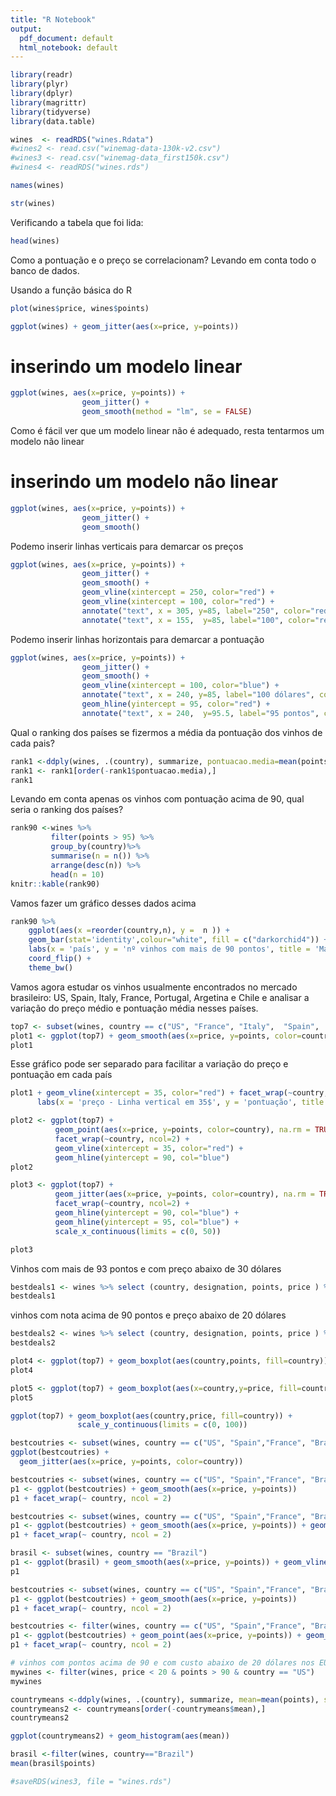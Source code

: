 ```yaml
---
title: "R Notebook"
output:
  pdf_document: default
  html_notebook: default
---
```



```r
library(readr)
library(plyr)
library(dplyr)
library(magrittr)
library(tidyverse)
library(data.table)
```


```r
wines  <- readRDS("wines.Rdata")
#wines2 <- read.csv("winemag-data-130k-v2.csv")
#wines3 <- read.csv("winemag-data_first150k.csv")
#wines4 <- readRDS("wines.rds")
```


```r
names(wines)
```

```r
str(wines)
```


Verificando a tabela que foi lida:
```r
head(wines)
```


Como a pontuação e o preço se correlacionam? Levando em conta todo o banco de dados.

Usando a função básica do R
```r
plot(wines$price, wines$points)
```

```r
ggplot(wines) + geom_jitter(aes(x=price, y=points))
```


# inserindo um modelo linear
```r
ggplot(wines, aes(x=price, y=points)) + 
                geom_jitter() +
                geom_smooth(method = "lm", se = FALSE) 
```

Como é fácil ver que um modelo linear não é adequado, resta tentarmos um modelo não linear


# inserindo um modelo não linear

```r
ggplot(wines, aes(x=price, y=points)) + 
                geom_jitter() +
                geom_smooth() 
```

Podemo inserir linhas verticais para demarcar os preços

```r
ggplot(wines, aes(x=price, y=points)) + 
                geom_jitter() +
                geom_smooth() + 
                geom_vline(xintercept = 250, color="red") + 
                geom_vline(xintercept = 100, color="red") + 
                annotate("text", x = 305, y=85, label="250", color="red" ) + 
                annotate("text", x = 155,  y=85, label="100", color="red" )
```

Podemo inserir linhas horizontais para demarcar a pontuação

```r
ggplot(wines, aes(x=price, y=points)) + 
                geom_jitter() +
                geom_smooth() + 
                geom_vline(xintercept = 100, color="blue") + 
                annotate("text", x = 240, y=85, label="100 dólares", color="blue" ) + 
                geom_hline(yintercept = 95, color="red") + 
                annotate("text", x = 240,  y=95.5, label="95 pontos", color="red" )
```



Qual o ranking dos países se fizermos a média da pontuação dos vinhos de cada pais?
```r
rank1 <-ddply(wines, .(country), summarize, pontuacao.media=mean(points), desvio.padrao=sd(points))
rank1 <- rank1[order(-rank1$pontuacao.media),]
rank1
```


Levando em conta apenas os vinhos com pontuação acima de 90, qual seria o ranking dos países?
```r
rank90 <-wines %>%
         filter(points > 95) %>%
         group_by(country)%>%
         summarise(n = n()) %>%
         arrange(desc(n)) %>%
         head(n = 10)
knitr::kable(rank90)
```

Vamos fazer um gráfico desses dados acima
```r
rank90 %>%    
    ggplot(aes(x =reorder(country,n), y =  n )) +
    geom_bar(stat='identity',colour="white", fill = c("darkorchid4")) +
    labs(x = 'país', y = 'nº vinhos com mais de 90 pontos', title = 'Maiores produtores de bons vinhos') +
    coord_flip() + 
    theme_bw()
```

Vamos agora estudar os vinhos usualmente encontrados no mercado brasileiro: US, Spain, Italy, France, Portugal, Argetina e Chile e analisar a variação do preço médio e pontuação média nesses países.

```r
top7 <- subset(wines, country == c("US", "France", "Italy",  "Spain",  "Portugal", "Argentina", "Chile", "Brasil")) 
plot1 <- ggplot(top7) + geom_smooth(aes(x=price, y=points, color=country), na.rm = TRUE, se = FALSE)
plot1
```

Esse gráfico pode ser separado para facilitar a variação do preço e pontuação em cada país

```r
plot1 + geom_vline(xintercept = 35, color="red") + facet_wrap(~country, ncol=2) +
      labs(x = 'preço - Linha vertical em 35$', y = 'pontuação', title = 'Relação preço e pontuação dos vinhos')

```


```r
plot2 <- ggplot(top7) + 
          geom_point(aes(x=price, y=points, color=country), na.rm = TRUE) + 
          facet_wrap(~country, ncol=2) +
          geom_vline(xintercept = 35, color="red") +
          geom_hline(yintercept = 90, col="blue")
plot2
```

```r
plot3 <- ggplot(top7) + 
          geom_jitter(aes(x=price, y=points, color=country), na.rm = TRUE) +
          facet_wrap(~country, ncol=2) +
          geom_hline(yintercept = 90, col="blue") +
          geom_hline(yintercept = 95, col="blue") +
          scale_x_continuous(limits = c(0, 50))

plot3
```


Vinhos com mais de 93 pontos e com preço abaixo de 30 dólares
```r
bestdeals1 <- wines %>% select (country, designation, points, price ) %>% filter(price<30 & points > 93) 
bestdeals1
```


vinhos com nota acima de 90 pontos e preço abaixo de 20 dólares
```r
bestdeals2 <- wines %>% select (country, designation, points, price ) %>% filter(price<20 & points > 90) 
bestdeals2
```



```r
plot4 <- ggplot(top7) + geom_boxplot(aes(country,points, fill=country))
plot4
```


```r
plot5 <- ggplot(top7) + geom_boxplot(aes(x=country,y=price, fill=country))
plot5
```

```r
ggplot(top7) + geom_boxplot(aes(country,price, fill=country)) + 
               scale_y_continuous(limits = c(0, 100))
```



```r
bestcoutries <- subset(wines, country == c("US", "Spain","France", "Brazil")) 
ggplot(bestcoutries) + 
  geom_jitter(aes(x=price, y=points, color=country))
```


```r
bestcoutries <- subset(wines, country == c("US", "Spain","France", "Brazil", "Chile")) 
p1 <- ggplot(bestcoutries) + geom_smooth(aes(x=price, y=points))
p1 + facet_wrap(~ country, ncol = 2)
```



```r
bestcoutries <- subset(wines, country == c("US", "Spain","France", "Brazil", "Chile")) 
p1 <- ggplot(bestcoutries) + geom_smooth(aes(x=price, y=points)) + geom_vline(xintercept = 50, color = "red")
p1 + facet_wrap(~ country, ncol = 2)
```

```r
brasil <- subset(wines, country == "Brazil") 
p1 <- ggplot(brasil) + geom_smooth(aes(x=price, y=points)) + geom_vline(xintercept = 50, color = "red")
p1
```


```r
bestcoutries <- subset(wines, country == c("US", "Spain","France", "Brazil", "Chile") & price < 200) 
p1 <- ggplot(bestcoutries) + geom_smooth(aes(x=price, y=points))
p1 + facet_wrap(~ country, ncol = 2)
```



```r
bestcoutries <- filter(wines, country == c("US", "Spain","France", "Brazil", "Chile") & price<100) 
p1 <- ggplot(bestcoutries) + geom_point(aes(x=price, y=points)) + geom_hline(yintercept = 90, color="red") + geom_vline(xintercept =20, color="blue")
p1 + facet_wrap(~ country, ncol = 2)
```


```r
# vinhos com pontos acima de 90 e com custo abaixo de 20 dólares nos EUA
mywines <- filter(wines, price < 20 & points > 90 & country == "US")
mywines
```

```r
countrymeans <-ddply(wines, .(country), summarize, mean=mean(points), sd=sd(points))
countrymeans2 <- countrymeans[order(-countrymeans$mean),]
countrymeans2
```

```r
ggplot(countrymeans2) + geom_histogram(aes(mean))
```



```r
brasil <-filter(wines, country=="Brazil")
mean(brasil$points)
```

```r
#saveRDS(wines3, file = "wines.rds")
```



